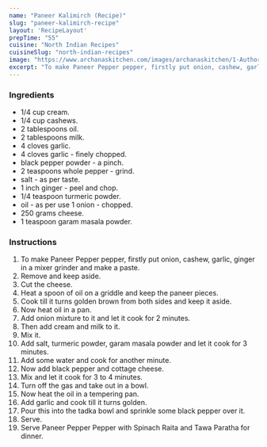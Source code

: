 ---
name: "Paneer Kalimirch (Recipe)"
slug: "paneer-kalimirch-recipe"
layout: 'RecipeLayout'
prepTime: "55"
cuisine: "North Indian Recipes"
cuisineSlug: "north-indian-recipes"
image: "https://www.archanaskitchen.com/images/archanaskitchen/1-Author/Hina_Gujral/Paneer_Kalimirch_Recipe_Black_Pepper_Gravy.jpg"
excerpt: "To make Paneer Pepper pepper, firstly put onion, cashew, garlic, ginger in a mixer grinder and make a paste"
---

### Ingredients

-  1/4 cup cream.
-  1/4 cup cashews.
-  2 tablespoons oil.
-  2 tablespoons milk.
-  4 cloves garlic.
-  4 cloves garlic - finely chopped.
-  black pepper powder - a pinch.
-  2 teaspoons whole pepper - grind.
-  salt - as per taste.
-  1 inch ginger - peel and chop.
-  1/4 teaspoon turmeric powder.
-  oil - as per use 1 onion - chopped.
- 250 grams cheese.
-  1 teaspoon garam masala powder.

### Instructions

1. To make Paneer Pepper pepper, firstly put onion, cashew, garlic, ginger in a mixer grinder and make a paste.
1. Remove and keep aside.
1. Cut the cheese.
1. Heat a spoon of oil on a griddle and keep the paneer pieces.
1. Cook till it turns golden brown from both sides and keep it aside.
1. Now heat oil in a pan.
1. Add onion mixture to it and let it cook for 2 minutes.
1. Then add cream and milk to it.
1. Mix it.
1. Add salt, turmeric powder, garam masala powder and let it cook for 3 minutes.
1. Add some water and cook for another minute.
1. Now add black pepper and cottage cheese.
1. Mix and let it cook for 3 to 4 minutes.
1. Turn off the gas and take out in a bowl.
1. Now heat the oil in a tempering pan.
1. Add garlic and cook till it turns golden.
1. Pour this into the tadka bowl and sprinkle some black pepper over it.
1. Serve.
1. Serve Paneer Pepper Pepper with Spinach Raita and Tawa Paratha for dinner.
